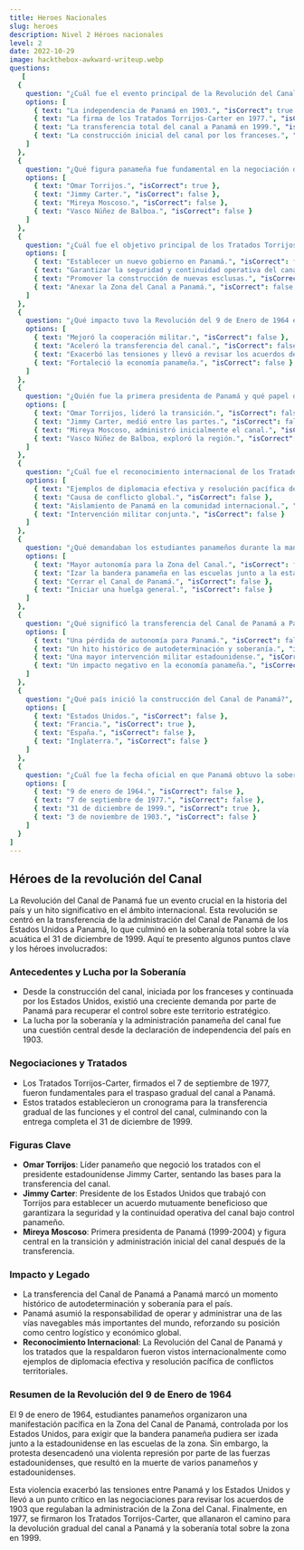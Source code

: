 ```yaml
---
title: Heroes Nacionales
slug: heroes
description: Nivel 2 Héroes nacionales
level: 2
date: 2022-10-29
image: hackthebox-awkward-writeup.webp
questions:
   [
  {
    question: "¿Cuál fue el evento principal de la Revolución del Canal de Panamá?",
    options: [
      { text: "La independencia de Panamá en 1903.", "isCorrect": true },
      { text: "La firma de los Tratados Torrijos-Carter en 1977.", "isCorrect": false },
      { text: "La transferencia total del canal a Panamá en 1999.", "isCorrect": false },
      { text: "La construcción inicial del canal por los franceses.", "isCorrect": false }
    ]
  },
  {
    question: "¿Qué figura panameña fue fundamental en la negociación de los Tratados Torrijos-Carter?",
    options: [
      { text: "Omar Torrijos.", "isCorrect": true },
      { text: "Jimmy Carter.", "isCorrect": false },
      { text: "Mireya Moscoso.", "isCorrect": false },
      { text: "Vasco Núñez de Balboa.", "isCorrect": false }
    ]
  },
  {
    question: "¿Cuál fue el objetivo principal de los Tratados Torrijos-Carter?",
    options: [
      { text: "Establecer un nuevo gobierno en Panamá.", "isCorrect": false },
      { text: "Garantizar la seguridad y continuidad operativa del canal bajo control panameño.", "isCorrect": true },
      { text: "Promover la construcción de nuevas esclusas.", "isCorrect": false },
      { text: "Anexar la Zona del Canal a Panamá.", "isCorrect": false }
    ]
  },
  {
    question: "¿Qué impacto tuvo la Revolución del 9 de Enero de 1964 en las relaciones entre Panamá y los Estados Unidos?",
    options: [
      { text: "Mejoró la cooperación militar.", "isCorrect": false },
      { text: "Aceleró la transferencia del canal.", "isCorrect": false },
      { text: "Exacerbó las tensiones y llevó a revisar los acuerdos de 1903.", "isCorrect": true },
      { text: "Fortaleció la economía panameña.", "isCorrect": false }
    ]
  },
  {
    question: "¿Quién fue la primera presidenta de Panamá y qué papel desempeñó después de la transferencia del canal?",
    options: [
      { text: "Omar Torrijos, lideró la transición.", "isCorrect": false },
      { text: "Jimmy Carter, medió entre las partes.", "isCorrect": false },
      { text: "Mireya Moscoso, administró inicialmente el canal.", "isCorrect": true },
      { text: "Vasco Núñez de Balboa, exploró la región.", "isCorrect": false }
    ]
  },
  {
    question: "¿Cuál fue el reconocimiento internacional de los Tratados Torrijos-Carter?",
    options: [
      { text: "Ejemplos de diplomacia efectiva y resolución pacífica de conflictos territoriales.", "isCorrect": true },
      { text: "Causa de conflicto global.", "isCorrect": false },
      { text: "Aislamiento de Panamá en la comunidad internacional.", "isCorrect": false },
      { text: "Intervención militar conjunta.", "isCorrect": false }
    ]
  },
  {
    question: "¿Qué demandaban los estudiantes panameños durante la manifestación del 9 de enero de 1964?",
    options: [
      { text: "Mayor autonomía para la Zona del Canal.", "isCorrect": false },
      { text: "Izar la bandera panameña en las escuelas junto a la estadounidense.", "isCorrect": true },
      { text: "Cerrar el Canal de Panamá.", "isCorrect": false },
      { text: "Iniciar una huelga general.", "isCorrect": false }
    ]
  },
  {
    question: "¿Qué significó la transferencia del Canal de Panamá a Panamá?",
    options: [
      { text: "Una pérdida de autonomía para Panamá.", "isCorrect": false },
      { text: "Un hito histórico de autodeterminación y soberanía.", "isCorrect": true },
      { text: "Una mayor intervención militar estadounidense.", "isCorrect": false },
      { text: "Un impacto negativo en la economía panameña.", "isCorrect": false }
    ]
  },
  {
    question: "¿Qué país inició la construcción del Canal de Panamá?",
    options: [
      { text: "Estados Unidos.", "isCorrect": false },
      { text: "Francia.", "isCorrect": true },
      { text: "España.", "isCorrect": false },
      { text: "Inglaterra.", "isCorrect": false }
    ]
  },
  {
    question: "¿Cuál fue la fecha oficial en que Panamá obtuvo la soberanía total sobre el Canal de Panamá?",
    options: [
      { text: "9 de enero de 1964.", "isCorrect": false },
      { text: "7 de septiembre de 1977.", "isCorrect": false },
      { text: "31 de diciembre de 1999.", "isCorrect": true },
      { text: "3 de noviembre de 1903.", "isCorrect": false }
    ]
  }
]
---
```


## Héroes de la revolución del Canal 

La Revolución del Canal de Panamá fue un evento crucial en la historia del país y un hito significativo en el ámbito internacional. Esta revolución se centró en la transferencia de la administración del Canal de Panamá de los Estados Unidos a Panamá, lo que culminó en la soberanía total sobre la vía acuática el 31 de diciembre de 1999. Aquí te presento algunos puntos clave y los héroes involucrados:

### Antecedentes y Lucha por la Soberanía

- Desde la construcción del canal, iniciada por los franceses y continuada por los Estados Unidos, existió una creciente demanda por parte de Panamá para recuperar el control sobre este territorio estratégico.
- La lucha por la soberanía y la administración panameña del canal fue una cuestión central desde la declaración de independencia del país en 1903.

### Negociaciones y Tratados

- Los Tratados Torrijos-Carter, firmados el 7 de septiembre de 1977, fueron fundamentales para el traspaso gradual del canal a Panamá.
- Estos tratados establecieron un cronograma para la transferencia gradual de las funciones y el control del canal, culminando con la entrega completa el 31 de diciembre de 1999.

### Figuras Clave

- **Omar Torrijos**: Líder panameño que negoció los tratados con el presidente estadounidense Jimmy Carter, sentando las bases para la transferencia del canal.
- **Jimmy Carter**: Presidente de los Estados Unidos que trabajó con Torrijos para establecer un acuerdo mutuamente beneficioso que garantizara la seguridad y la continuidad operativa del canal bajo control panameño.
- **Mireya Moscoso**: Primera presidenta de Panamá (1999-2004) y figura central en la transición y administración inicial del canal después de la transferencia.

### Impacto y Legado

- La transferencia del Canal de Panamá a Panamá marcó un momento histórico de autodeterminación y soberanía para el país.
- Panamá asumió la responsabilidad de operar y administrar una de las vías navegables más importantes del mundo, reforzando su posición como centro logístico y económico global.
- **Reconocimiento Internacional**: La Revolución del Canal de Panamá y los tratados que la respaldaron fueron vistos internacionalmente como ejemplos de diplomacia efectiva y resolución pacífica de conflictos territoriales.

### Resumen de la Revolución del 9 de Enero de 1964

El 9 de enero de 1964, estudiantes panameños organizaron una manifestación pacífica en la Zona del Canal de Panamá, controlada por los Estados Unidos, para exigir que la bandera panameña pudiera ser izada junto a la estadounidense en las escuelas de la zona. Sin embargo, la protesta desencadenó una violenta represión por parte de las fuerzas estadounidenses, que resultó en la muerte de varios panameños y estadounidenses.

Esta violencia exacerbó las tensiones entre Panamá y los Estados Unidos y llevó a un punto crítico en las negociaciones para revisar los acuerdos de 1903 que regulaban la administración de la Zona del Canal. Finalmente, en 1977, se firmaron los Tratados Torrijos-Carter, que allanaron el camino para la devolución gradual del canal a Panamá y la soberanía total sobre la zona en 1999.


<MyComponent level={2} client:only="react" />
